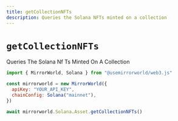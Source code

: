 ```yaml
---
title: getCollectionNFTs
description: Queries the Solana NFTs minted on a collection 
---
```


# `getCollectionNFTs`

Queries The Solana Nf Ts Minted On A Collection

```js
import { MirrorWorld, Solana } from "@usemirrorworld/web3.js"

const mirrorworld = new MirrorWorld({
  apiKey: "YOUR_API_KEY",
  chainConfig: Solana("mainnet"),
})

await mirrorworld.Solana.Asset.getCollectionNFTs()
```